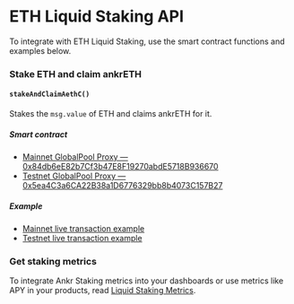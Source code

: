 # ETH Liquid Staking API

To integrate with ETH Liquid Staking, use the smart contract functions and examples below.

### Stake ETH and claim ankrETH

#### `stakeAndClaimAethC()`
 
Stakes the `msg.value` of ETH and claims ankrETH for it.

##### Smart contract

* [Mainnet GlobalPool Proxy — 0x84db6eE82b7Cf3b47E8F19270abdE5718B936670](https://etherscan.io/address/0x84db6eE82b7Cf3b47E8F19270abdE5718B936670)
* [Testnet GlobalPool Proxy — 0x5ea4C3a6CA22B38a1D6776329bb8b4073C157B27](https://goerli.etherscan.io/address/0x5ea4C3a6CA22B38a1D6776329bb8b4073C157B27)

##### Example

* [Mainnet live transaction example](https://etherscan.io/tx/0xcaa6ce2e260e667ddeed904d4740c787822157120df9fec73bd18df5ceef46a9)
* [Testnet live transaction example](https://goerli.etherscan.io/tx/0x2f9e0afa8c52ce38f1f80ab98dfb178c9efd51551515e75750dcfb80513b7562)


### Get staking metrics

To integrate Ankr Staking metrics into your dashboards or use metrics like APY in your products, read [Liquid Staking Metrics](/staking-for-developers/restful-api/staking-metrics/).


